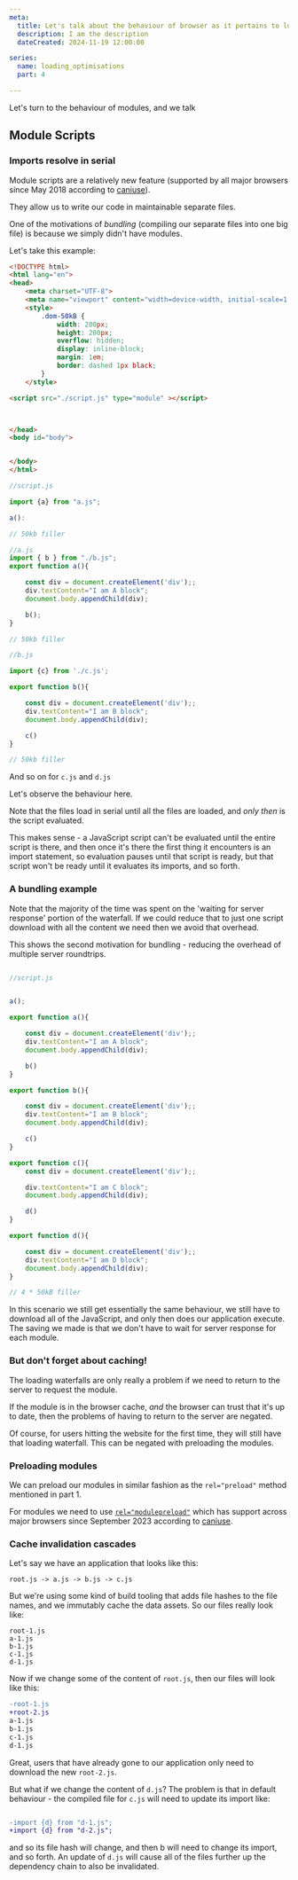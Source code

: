 ```yaml
---
meta:
  title: Let's talk about the behaviour of browser as it pertains to loading static assets - images, css and scripts. 
  description: I am the description
  dateCreated: 2024-11-19 12:00:00

series: 
  name: loading_optimisations
  part: 4

---
```


Let's turn to the behaviour of modules, and we talk 

## Module Scripts


### Imports resolve in serial 

Module scripts are a relatively new feature (supported by all major browsers since May 2018 according to [caniuse](https://caniuse.com/es6-module)). 

They allow us to write our code in maintainable separate files. 

One of the motivations of _bundling_ (compiling our separate files into one big file) is because we simply didn't have modules. 

Let's take this example: 

```html
<!DOCTYPE html>
<html lang="en">
<head>
    <meta charset="UTF-8">
    <meta name="viewport" content="width=device-width, initial-scale=1.0">
    <style>
        .dom-50kB {
            width: 200px;
            height: 200px; 
            overflow: hidden;
            display: inline-block;
            margin: 1em;
            border: dashed 1px black;
        }
    </style>

<script src="./script.js" type="module" ></script>



</head>
<body id="body">


</body>
</html>
```

```js
//script.js 

import {a} from "a.js"; 

a(): 

// 50kb filler
```

```js
//a.js 
import { b } from "./b.js";
export function a(){

    const div = document.createElement('div');; 
    div.textContent="I am A block";
    document.body.appendChild(div);

    b();
}

// 50kb filler
```

```js
//b.js

import {c} from './c.js';

export function b(){

    const div = document.createElement('div');; 
    div.textContent="I am B block";
    document.body.appendChild(div);

    c()
}

// 50kb filler

```

And so on for `c.js` and `d.js`

Let's observe the behaviour here. 

Note that the files load in serial until all the files are loaded, and _only then_ is the script evaluated. 

This makes sense - a JavaScript script can't be evaluated until the entire script is there, and then once it's there the first thing it encounters is an import statement, so evaluation pauses until that script is ready, but that script won't be ready until it evaluates its imports, and so forth. 

### A bundling example 

Note that the majority of the time was spent on the 'waiting for server response' portion of the waterfall. If we could reduce that to just one script download with all the content we need then we avoid that overhead.

This shows the second motivation for bundling - reducing the overhead of multiple server roundtrips. 

```js

//script.js


a();

export function a(){

    const div = document.createElement('div');; 
    div.textContent="I am A block";
    document.body.appendChild(div);

    b()
}

export function b(){

    const div = document.createElement('div');; 
    div.textContent="I am B block";
    document.body.appendChild(div);

    c()
}

export function c(){
    const div = document.createElement('div');; 

    div.textContent="I am C block";
    document.body.appendChild(div);

    d()
}

export function d(){

    const div = document.createElement('div');; 
    div.textContent="I am D block";
    document.body.appendChild(div);
}

// 4 * 50kB filler

```

In this scenario we still get essentially the same behaviour, we still have to download all of the JavaScript, and only then does our application execute.  The saving we made is that we don't have to wait for server response for each module. 


### But don't forget about caching!

The loading waterfalls are only really a problem if we need to return to the server to request the module. 

If the module is in the browser cache, _and_ the browser can trust that it's up to date, then the problems of having to return to the server are negated. 

Of course, for users hitting the website for the first time, they will still have that loading waterfall. This can be negated with preloading the modules. 

### Preloading modules 

We can preload our modules in similar fashion as the `rel="preload"` method mentioned in part 1. 

For modules we need to use [`rel="modulepreload"`](https://developer.mozilla.org/en-US/docs/Web/HTML/Attributes/rel/modulepreload) which has support across major browsers since September 2023 according to [caniuse](https://caniuse.com/?search=modulepreload). 



### Cache invalidation cascades 

Let's say we have an application that looks like this: 

```
root.js -> a.js -> b.js -> c.js 
```

But we're using some kind of build tooling that adds file hashes to the file names, and we immutably cache the data assets. So our files really look like: 

```
root-1.js
a-1.js
b-1.js
c-1.js
d-1.js 
```

Now if we change some of the content of `root.js`, then our files will look like this: 

```diff
-root-1.js
+root-2.js
a-1.js
b-1.js
c-1.js
d-1.js 
```

Great, users that have already gone to our application only need to download the new `root-2.js`. 

But what if we change the content of `d.js`? The problem is that in default behaviour - the compiled file for `c.js` will need to update its import like:

```diff

-import {d} from "d-1.js"; 
+import {d} from "d-2.js"; 
```

and so its file hash will change, and then b will need to change its import, and so forth. An update of `d.js` will cause all of the files further up the dependency chain to also be invalidated. 


